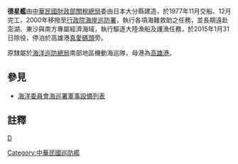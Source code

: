 {{軍艦模板
|名稱= 德星艦 (CG-109) [[File:Republic_of_China_Coast_Guard_Logo.svg|25px]]
|圖片= [[File:Teh-Hsing_Ship,_Maritime_Patrol_Directorate_General_Coast_Guard_Administration.JPG|300px]]
|照片說明= 
|圖片2= 
|照片說明2= 
|艦種= [[巡防救難艦|巡防救難艦]]
|艦名= 海關總稅務司(1972年－1978年):<br />
王樹'''<big>德</big>'''
|擁有國={{ROC}}
|艦級=
|代號=
|前型= [[海巡署500噸(寶星)級巡防救難艦|寶星艦]]
|次型= [[海巡署600噸級巡防救難艦|台中艦]]
|同型=
|數量= 
|製造= {{JPN}}{{link-ja|臼杵造船所|臼杵造船所}}
|下訂=
|造價=  
|動工= 
|下水= 
|服役= 1977年11月
|退役= 2015年1月31日
|結局= 
|除籍= 2015年1月31日
|狀態= 除役
|綽號=
|榮譽=
|排水= 701噸
|標準= 
|空載= 
|滿載= 
|長度= 61.79米
|闊度= 
|型寬= 8.02米
|型深= 
|吃水= 米 
|燃料=
|鍋爐= 
|引擎=
|出力= 2,940PS × 2 台
|極速= 20節
|續航= 1,800浬
|發電機= 
|電力輸出= 200kw × 2 台
|乘員= 54 人
|飛行=
|艦載機= 
|裝備= 
|裝甲=  
|射控裝置=
|偵搜設備=
|電子設備=
|電戰系統=
|其它= 
}}
'''德星艦'''由[[中華民國|中華民國]][[財政部關稅總局|財政部關稅總局]]委由日本大分縣{{link-ja|臼杵造船所|臼杵造船所}}建造，於1977年11月交船、12月完工，2000年移撥至[[行政院海岸巡防署|行政院海岸巡防署]]，執行各項海難救助之任務，並長期遠赴澎湖、東沙與南方專屬經濟海域，執行驅逐大陸漁船及護漁任務，於2015年1月31日除役，停泊於高雄港[[真愛碼頭|真愛碼頭]]旁。

原隸屬於[[行政院海岸巡防署海洋巡防總局|海洋巡防總局]]南部地區機動海巡隊，母港為[[高雄港|高雄港]]。

== 參見 ==
* [[海洋委員會海巡署軍事設備列表|海洋委員會海巡署軍事設備列表]]

== 註釋 ==
{{reflist}}

{{中華民國國防工業}}

[[分类:海洋委員會海巡署|D]]
[[Category:中華民國巡防艦|Category:中華民國巡防艦]]